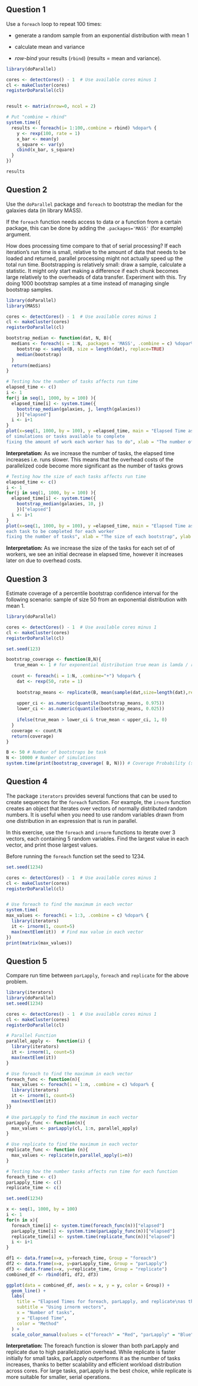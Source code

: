 ## **Question 1**

Use a `foreach` loop to repeat 100 times:

-   generate a random sample from an exponential distribution with mean 1

-   calculate mean and variance

-   *row-bind* your results (`rbind`) (results = mean and variance).

```r
library(doParallel)

cores <- detectCores() - 1  # Use available cores minus 1
cl <- makeCluster(cores)
registerDoParallel(cl)


result <- matrix(nrow=0, ncol = 2)

# Put "combine = rbind"
system.time({
  results <- foreach(i= 1:100,.combine = rbind) %dopar% {
    y <- rexp(100, rate = 1)
    x_bar <- mean(y)
    s_square <- var(y)
    cbind(x_bar, s_square)
  }
})

results
```

\newpage

## **Question 2**

Use the `doParallel` package and `foreach` to bootstrap the median for the galaxies data (in library MASS).

If the `foreach` function needs access to data or a function from a certain package, this can be done by adding the `.packages='MASS'` (for example) argument.

How does processing time compare to that of serial processing? If each iteration’s run time is small, relative to the amount of data that needs to be loaded and returned, parallel processing might not actually speed up the total run time. Bootstrapping is relatively small: draw a sample, calculate a statistic. It might only start making a difference if each chunk becomes large relatively to the overheads of data transfer. Experiment with this. Try doing 1000 bootstrap samples at a time instead of managing single bootstrap samples.

```r
library(doParallel)
library(MASS)

cores <- detectCores() - 1  # Use available cores minus 1
cl <- makeCluster(cores)
registerDoParallel(cl)

bootstrap_median <- function(dat, N, B){
  medians <- foreach(i = 1:N, .packages = 'MASS', .combine = c) %dopar%   {
    bootstrap <- sample(B, size = length(dat), replace=TRUE)
    median(bootstrap)
  }
  return(medians)
}
```

```r
# Testing how the number of tasks affects run time
elapsed_time <- c()
i <- 1
for(j in seq(1, 1000, by = 100) ){
  elapsed_time[i] <- system.time({
    bootstrap_median(galaxies, j, length(galaxies))
    })["elapsed"]
  i <- i+1
}
plot(x=seq(1, 1000, by = 100), y =elapsed_time, main = "Elapsed Time as we change the number 
of simulations or tasks available to complete
fixing the amount of work each worker has to do", xlab = "The number of tasks to complete", ylab = "Elapsed Time", type = "b")
```

**Interpretation:** As we increase the number of tasks, the elapsed time increases i.e. runs slower. This means that the overhead costs of the parallelized code become more significant as the number of tasks grows

```r
# Testing how the size of each tasks affects run time
elapsed_time <- c()
i <- 1
for(j in seq(1, 1000, by = 100) ){
  elapsed_time[i] <- system.time({
    bootstrap_median(galaxies, 10, j)
    })["elapsed"]
  i <- i+1
}
plot(x=seq(1, 1000, by = 100), y =elapsed_time, main = "Elapsed Time as we change the size of
each task to be completed for each worker
fixing the number of tasks", xlab = "The size of each bootstrap", ylab = "Elapsed Time", type = "b")
```

**Interpretation:** As we increase the size of the tasks for each set of of workers, we see an initial decrease in elapsed time, however it increases later on due to overhead costs.

\newpage

## **Question 3**

Estimate coverage of a percentile bootstrap confidence interval for the following scenario: sample of size 50 from an exponential distribution with mean 1.

```r
library(doParallel)

cores <- detectCores() - 1  # Use available cores minus 1
cl <- makeCluster(cores)
registerDoParallel(cl)

set.seed(123)

bootstrap_coverage <- function(B,N){
   true_mean <- 1 # for exponential distribution true mean is lamda / rate
  
  count <- foreach(i = 1:N, .combine="+") %dopar% {
    dat <- rexp(50, rate = 1)
    
    bootstrap_means <- replicate(B, mean(sample(dat,size=length(dat),replace = TRUE)))
    
    upper_ci <- as.numeric(quantile(bootstrap_means, 0.975))
    lower_ci <- as.numeric(quantile(bootstrap_means, 0.025))
    
    ifelse(true_mean > lower_ci & true_mean < upper_ci, 1, 0)
  }
  coverage <- count/N
  return(coverage)
}

B <- 50 # Number of bootstraps be task
N <- 10000 # Number of simulations
system.time(print(bootstrap_coverage( B, N))) # Coverage Probability (should be close to the 95%, our confidence interval )
```

\newpage

## **Question 4**

The package `iterators` provides several functions that can be used to create sequences for the `foreach` function. For example, the `irnorm` function creates an object that iterates over vectors of normally distributed random numbers. It is useful when you need to use random variables drawn from one distribution in an expression that is run in parallel.

In this exercise, use the `foreach` and `irnorm` functions to iterate over 3 vectors, each containing 5 random variables. Find the largest value in each vector, and print those largest values.

Before running the `foreach` function set the seed to 1234.

```r

set.seed(1234)

cores <- detectCores() - 1  # Use available cores minus 1
cl <- makeCluster(cores)
registerDoParallel(cl)


# Use foreach to find the maximum in each vector
system.time(
max_values <- foreach(i = 1:3, .combine = c) %dopar% {
  library(iterators)
  it <- irnorm(1, count=5)
  max(nextElem(it))  # Find max value in each vector
})
print(matrix(max_values))
```

\newpage

## **Question 5**

Compare run time between `parLapply`, `foreach` and `replicate` for the above problem.

```r
library(iterators)
library(doParallel)
set.seed(1234)

cores <- detectCores() - 1  # Use available cores minus 1
cl <- makeCluster(cores)
registerDoParallel(cl)

# Parallel Function
parallel_apply <-  function(i) {
  library(iterators)
  it <- irnorm(1, count=5)
  max(nextElem(it))
}

# Use foreach to find the maximum in each vector
foreach_func <- function(n){
  max_values <- foreach(i = 1:n, .combine = c) %dopar% {
  library(iterators)
  it <- irnorm(1, count=5)
  max(nextElem(it))
}}

# Use parLapply to find the maximum in each vector
parLapply_func <- function(n){
  max_values <- parLapply(cl, 1:n, parallel_apply)
}

# Use replicate to find the maximum in each vector
replicate_func <- function (n){
  max_values <- replicate(n,parallel_apply(i=n))
}
```

```r
# Testing how the number tasks affects run time for each function
foreach_time <- c()
parLapply_time <- c()
replicate_time <- c()

set.seed(1234)

x <- seq(1, 1000, by = 100)
i <- 1
for(n in x){
  foreach_time[i] <- system.time(foreach_func(n))["elapsed"]
  parLapply_time[i] <- system.time(parLapply_func(n))["elapsed"]
  replicate_time[i] <- system.time(replicate_func(n))["elapsed"]
  i <- i+1
}

df1 <- data.frame(x=x, y=foreach_time, Group = "foreach")
df2 <- data.frame(x=x, y=parLapply_time, Group = "parLapply")
df3 <- data.frame(x=x, y=replicate_time, Group = "replicate")
combined_df <- rbind(df1, df2, df3)

ggplot(data = combined_df, aes(x = x, y = y, color = Group)) +
  geom_line() +
  labs(
    title = "Elapsed Times for foreach, parLapply, and replicate\nas the number of tasks increases",
    subtitle = "Using irnorm vectors", 
    x = "Number of tasks",
    y = "Elapsed Time",
    color = "Method"
  ) +
  scale_color_manual(values = c("foreach" = "Red", "parLapply" = "Blue", "replicate" = "Green"))
```

**Interpretation:** The foreach function is slower than both parLapply and replicate due to high parallelization overhead. While replicate is faster initially for small tasks, parLapply outperforms it as the number of tasks increases, thanks to better scalability and efficient workload distribution across cores. For large tasks, parLapply is the best choice, while replicate is more suitable for smaller, serial operations.

